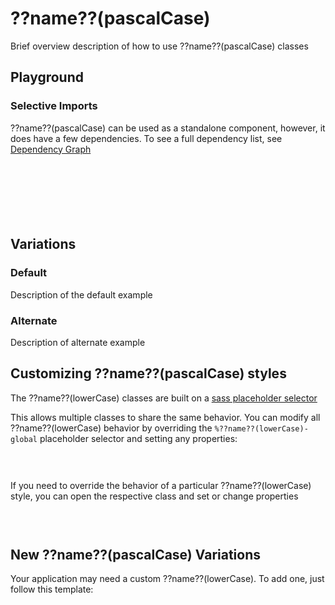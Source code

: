 

<Meta of={??name??(pascalCase)Stories} />

# ??name??(pascalCase)

Brief overview description of how to use ??name??(pascalCase) classes

## Playground

<Canvas of={??name??(pascalCase)Stories.Default} />
<Controls of={??name??(pascalCase)Stories.Default} />

### Selective Imports

??name??(pascalCase) can be used as a standalone component, however, it does have a few dependencies. To see a full dependency list, see [Dependency Graph](?path=/docs/overview-selective-imports--docs#dependencies)

```css
// Depends on
@import '@rolemodel/optics/dist/scss/core/tokens';
@import '@rolemodel/optics/dist/scss/core/base';

// Component
@import '@rolemodel/optics/dist/scss/components/??name??(lowerCase)';
```

## Variations

### Default

Description of the default example

<Canvas of={??name??(pascalCase)Stories.Default} />

### Alternate

Description of alternate example

<Canvas of={??name??(pascalCase)Stories.Alternate} />

## Customizing ??name??(pascalCase) styles

<div
  dangerouslySetInnerHTML={{
    __html: createAlert({
      title: 'Important!',
      description: 'These patterns represent how to customize the style of the ??name??(lowerCase) for you project.',
    }).outerHTML,
  }}
></div>

The ??name??(lowerCase) classes are built on a [sass placeholder selector](https://sass-lang.com/documentation/style-rules/placeholder-selectors)

This allows multiple classes to share the same behavior. You can modify all ??name??(lowerCase) behavior by overriding the `%??name??(lowerCase)-global` placeholder selector and setting any properties:

```css
%??name??(lowerCase)-global {
}
```

If you need to override the behavior of a particular ??name??(lowerCase) style, you can open the respective class and set or change properties

```css
.??name??(lowerCase)-alternate {
}
```

## New ??name??(pascalCase) Variations

<div
  dangerouslySetInnerHTML={{
    __html: createAlert({
      title: 'Important!',
      description: 'These patterns represent how to create new variations of the ??name??(pascalCase) for you project.',
    }).outerHTML,
  }}
></div>

Your application may need a custom ??name??(lowerCase). To add one, just follow this template:

```css
.??name??(lowerCase)-{name} {
  @extend %??name??(lowerCase)-global;
}
```
